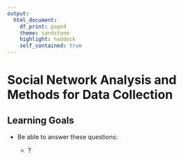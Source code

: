 ```yaml
---
output: 
  html_document:
    df_print: paged
    theme: sandstone
    highlight: haddock
    self_contained: true
---
```


# Social Network Analysis and Methods for Data Collection

## Learning Goals

  * Be able to answer these questions:
  
    * ?
    
